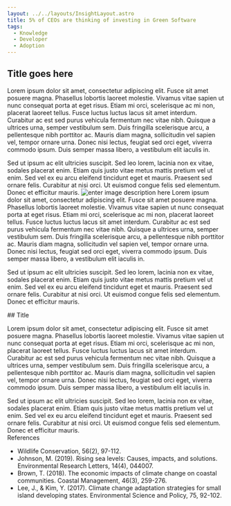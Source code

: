 ```yaml
---
layout: ../../layouts/InsightLayout.astro
title: 5% of CEOs are thinking of investing in Green Software
tags:
  - Knowledge
  - Developer
  - Adoption
---
```



## Title goes here

Lorem ipsum dolor sit amet, consectetur adipiscing elit. Fusce sit amet posuere magna. Phasellus lobortis laoreet molestie. Vivamus vitae sapien ut nunc consequat porta at eget risus. Etiam mi orci, scelerisque ac mi non, placerat laoreet tellus. Fusce luctus luctus lacus sit amet interdum. Curabitur ac est sed purus vehicula fermentum nec vitae nibh. Quisque a ultrices urna, semper vestibulum sem. Duis fringilla scelerisque arcu, a pellentesque nibh porttitor ac. Mauris diam magna, sollicitudin vel sapien vel, tempor ornare urna. Donec nisi lectus, feugiat sed orci eget, viverra commodo ipsum. Duis semper massa libero, a vestibulum elit iaculis in.

Sed ut ipsum ac elit ultricies suscipit. Sed leo lorem, lacinia non ex vitae, sodales placerat enim. Etiam quis justo vitae metus mattis pretium vel ut enim. Sed vel ex eu arcu eleifend tincidunt eget et mauris. Praesent sed ornare felis. Curabitur at nisi orci. Ut euismod congue felis sed elementum. Donec et efficitur mauris.
![enter image description here](/images/og-image.png)
Lorem ipsum dolor sit amet, consectetur adipiscing elit. Fusce sit amet posuere magna. Phasellus lobortis laoreet molestie. Vivamus vitae sapien ut nunc consequat porta at eget risus. Etiam mi orci, scelerisque ac mi non, placerat laoreet tellus. Fusce luctus luctus lacus sit amet interdum. Curabitur ac est sed purus vehicula fermentum nec vitae nibh. Quisque a ultrices urna, semper vestibulum sem. Duis fringilla scelerisque arcu, a pellentesque nibh porttitor ac. Mauris diam magna, sollicitudin vel sapien vel, tempor ornare urna. Donec nisi lectus, feugiat sed orci eget, viverra commodo ipsum. Duis semper massa libero, a vestibulum elit iaculis in.

Sed ut ipsum ac elit ultricies suscipit. Sed leo lorem, lacinia non ex vitae, sodales placerat enim. Etiam quis justo vitae metus mattis pretium vel ut enim. Sed vel ex eu arcu eleifend tincidunt eget et mauris. Praesent sed ornare felis. Curabitur at nisi orci. Ut euismod congue felis sed elementum. Donec et efficitur mauris.

<Temp />
## Title

Lorem ipsum dolor sit amet, consectetur adipiscing elit. Fusce sit amet posuere magna. Phasellus lobortis laoreet molestie. Vivamus vitae sapien ut nunc consequat porta at eget risus. Etiam mi orci, scelerisque ac mi non, placerat laoreet tellus. Fusce luctus luctus lacus sit amet interdum. Curabitur ac est sed purus vehicula fermentum nec vitae nibh. Quisque a ultrices urna, semper vestibulum sem. Duis fringilla scelerisque arcu, a pellentesque nibh porttitor ac. Mauris diam magna, sollicitudin vel sapien vel, tempor ornare urna. Donec nisi lectus, feugiat sed orci eget, viverra commodo ipsum. Duis semper massa libero, a vestibulum elit iaculis in.

Sed ut ipsum ac elit ultricies suscipit. Sed leo lorem, lacinia non ex vitae, sodales placerat enim. Etiam quis justo vitae metus mattis pretium vel ut enim. Sed vel ex eu arcu eleifend tincidunt eget et mauris. Praesent sed ornare felis. Curabitur at nisi orci. Ut euismod congue felis sed elementum. Donec et efficitur mauris.  
References

- Wildlife Conservation, 56(2), 97-112.
- Johnson, M. (2019). Rising sea levels: Causes, impacts, and solutions. Environmental Research Letters, 14(4), 044007.
- Brown, T. (2018). The economic impacts of climate change on coastal communities. Coastal Management, 46(3), 259-276.
- Lee, J., & Kim, Y. (2017). Climate change adaptation strategies for small island developing states. Environmental Science and Policy, 75, 92-102.
